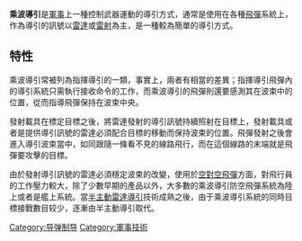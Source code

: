{{noteTA
|T=zh-hans:驾束制导;zh-tw:乘波導引;
|1=zh-hans:激光;zh-hant:雷射;
|2=zh-hans:导弹;zh-tw:飛彈;
|3=zh-hans:制导;zh-tw:導引;
|4=zh-hans:驾束;zh-tw:乘波;
|5=zh-hans:命令;zh-tw:指揮;
}}

'''乘波導引'''是[[軍事|軍事]]上一種控制武器運動的導引方式，通常是使用在各種[[飛彈|飛彈]]系統上，作為導引的訊號以[[雷達|雷達]]或[[雷射|雷射]]為主，是一種較為簡單的導引方式。

==特性==

乘波導引常被列為指揮導引的一類，事實上，兩者有相當的差異；指揮導引飛彈內的導引系統只需執行接收命令的工作，而乘波導引的飛彈則還要感測其在波束中的位置，從而指導飛彈保持在波束中央。

發射載具在標定目標之後，將雷達發射的導引訊號持續照射在目標上，發射載具或者是提供導引訊號的雷達必須配合目標的移動而保持波束的位置。飛彈發射之後會進入導引波束當中，如同跟隨一條看不見的線路飛行，而在這個線路的末端就是飛彈要攻擊的目標。

由於發射導引訊號的雷達必須穩定波束的改變，使用於[[空對空飛彈|空對空飛彈]]方面，對飛行員的工作壓力較大，除了少數早期的產品以外，大多數的乘波導引防空飛彈系統為陸上或者是艦上系統。當[[半主動雷達導引|半主動雷達導引]]技術成熟之後，由于乘波導引系統的同時目標接戰數目较少，逐漸由半主動導引取代。

[[Category:导弹制导|Category:导弹制导]]
[[Category:軍事技術|Category:軍事技術]]